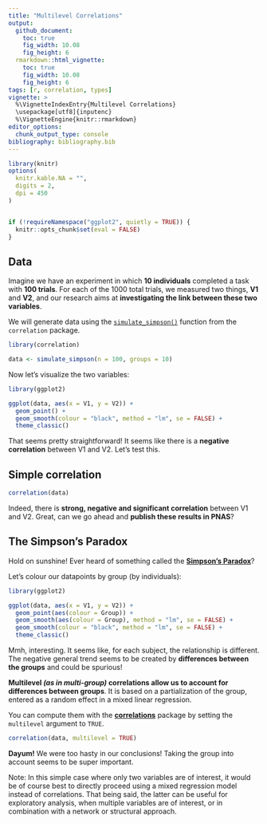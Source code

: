 ```yaml
---
title: "Multilevel Correlations"
output: 
  github_document:
    toc: true
    fig_width: 10.08
    fig_height: 6
  rmarkdown::html_vignette:
    toc: true
    fig_width: 10.08
    fig_height: 6
tags: [r, correlation, types]
vignette: >
  %\VignetteIndexEntry{Multilevel Correlations}
  \usepackage[utf8]{inputenc}
  %\VignetteEngine{knitr::rmarkdown}
editor_options: 
  chunk_output_type: console
bibliography: bibliography.bib
---
```




```r
library(knitr)
options(
  knitr.kable.NA = "",
  digits = 2,
  dpi = 450
)


if (!requireNamespace("ggplot2", quietly = TRUE)) {
  knitr::opts_chunk$set(eval = FALSE)
}
```



## Data


Imagine we have an experiment in which **10 individuals** completed a task with **100 trials**. For each of the 1000 total trials, we measured two things, **V1** and **V2**, and our research aims at **investigating the link between these two variables**.

We will generate data using the [`simulate_simpson()`](https://easystats.github.io/correlation/reference/simulate_simpson.html) function from the `correlation` package.


```r
library(correlation)

data <- simulate_simpson(n = 100, groups = 10)
```

Now let's visualize the two variables:


```r
library(ggplot2)

ggplot(data, aes(x = V1, y = V2)) +
  geom_point() +
  geom_smooth(colour = "black", method = "lm", se = FALSE) +
  theme_classic()
```

That seems pretty straightforward! It seems like there is a **negative correlation** between V1 and V2. Let's test this.

## Simple correlation

```r
correlation(data)
```

Indeed, there is **strong, negative and significant correlation** between V1 and V2. Great, can we go ahead and **publish these results in PNAS**?

## The Simpson's Paradox

Hold on sunshine! Ever heard of something called the [**Simpson's Paradox**](https://en.wikipedia.org/wiki/Simpson%27s_paradox)?

Let's colour our datapoints by group (by individuals):

```r
library(ggplot2)

ggplot(data, aes(x = V1, y = V2)) +
  geom_point(aes(colour = Group)) +
  geom_smooth(aes(colour = Group), method = "lm", se = FALSE) +
  geom_smooth(colour = "black", method = "lm", se = FALSE) +
  theme_classic()
```

Mmh, interesting. It seems like, for each subject, the relationship is different. The negative general trend seems to be created by **differences between the groups** and could be spurious! 

**Multilevel *(as in multi-group)* correlations allow us to account for differences between groups**. It is based on a partialization of the group, entered as a random effect in a mixed linear regression.

You can compute them with the [**correlations**](https://github.com/easystats/correlation) package by setting the `multilevel` argument to `TRUE`.


```r
correlation(data, multilevel = TRUE)
```

**Dayum!** We were too hasty in our conclusions! Taking the group into account seems to be super important.


Note: In this simple case where only two variables are of interest, it would be of course best to directly proceed using a mixed regression model instead of correlations. That being said, the latter can be useful for exploratory analysis, when multiple variables are of interest, or in combination with a network or structural approach.
